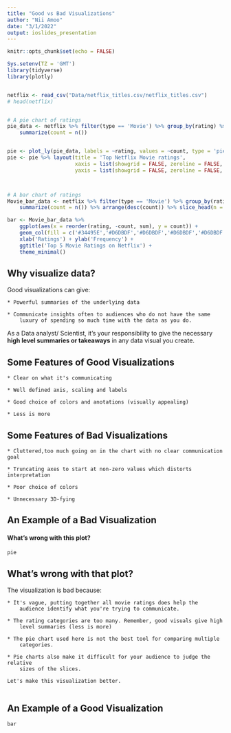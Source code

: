 ---
title: "Good vs Bad Visualizations"
author: "Nii Amoo"
date: "3/1/2022"
output: ioslides_presentation
---

```{r setup, include=FALSE}
knitr::opts_chunk$set(echo = FALSE)

Sys.setenv(TZ = 'GMT')
library(tidyverse)
library(plotly)


netflix <- read_csv("Data/netflix_titles.csv/netflix_titles.csv")
# head(netflix)


# A pie chart of ratings 
pie_data <- netflix %>% filter(type == 'Movie') %>% group_by(rating) %>% 
    summarize(count = n())


pie <- plot_ly(pie_data, labels = ~rating, values = ~count, type = 'pie')
pie <- pie %>% layout(title = 'Top Netflix Movie ratings',
                      xaxis = list(showgrid = FALSE, zeroline = FALSE, showticklabels = FALSE),
                      yaxis = list(showgrid = FALSE, zeroline = FALSE, showticklabels = FALSE))



# A bar chart of ratings
Movie_bar_data <- netflix %>% filter(type == 'Movie') %>% group_by(rating) %>% 
    summarize(count = n()) %>% arrange(desc(count)) %>% slice_head(n = 5)

bar <- Movie_bar_data %>% 
    ggplot(aes(x = reorder(rating, -count, sum), y = count)) + 
    geom_col(fill = c('#34495E','#D6DBDF','#D6DBDF','#D6DBDF','#D6DBDF')) +
    xlab('Ratings') + ylab('Frequency') + 
    ggtitle('Top 5 Movie Ratings on Netflix') +
    theme_minimal()
```

## Why visualize data?
 Good visualizations can give:
 
    * Powerful summaries of the underlying data 
    
    * Communicate insights often to audiences who do not have the same
        luxury of spending so much time with the data as you do. 
 
 As a Data analyst/ Scientist, it's your responsibility to give the necessary 
 **high level summaries or takeaways** in any data visual you create.

## Some Features of Good Visualizations
    
    * Clear on what it's communicating
    
    * Well defined axis, scaling and labels
    
    * Good choice of colors and anotations (visually appealing)
    
    * Less is more
    
    
## Some Features of Bad Visualizations
    
    * Cluttered,too much going on in the chart with no clear communication goal
    
    * Truncating axes to start at non-zero values which distorts interpretation
    
    * Poor choice of colors
    
    * Unnecessary 3D-fying 


## An Example of a Bad Visualization
#### What's wrong with this plot?

```{r}
pie
```


## What's wrong with that plot? 

 The visualization is bad because:
 
    * It's vague, putting together all movie ratings does help the
        audience identify what you're trying to communicate.
        
    * The rating categories are too many. Remember, good visuals give high 
        level summaries (less is more)
        
    * The pie chart used here is not the best tool for comparing multiple 
        categories. 
        
    * Pie charts also make it difficult for your audience to judge the relative 
        sizes of the slices.
        
    Let's make this visualization better.
        
## An Example of a Good Visualization
```{r}
bar
```

